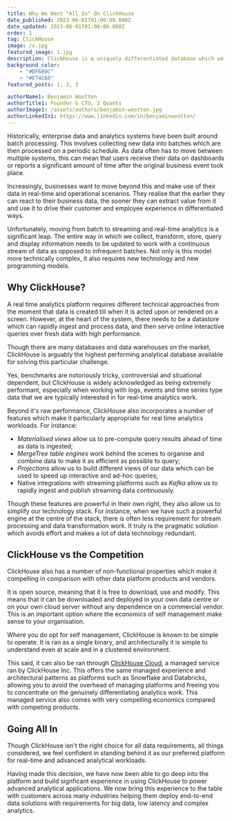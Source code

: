 ```yaml
---
title: Why We Went "All In" On ClickHouse
date_published: 2023-06-01T01:00:00.000Z
date_updated: 2023-06-01T01:00:00.000Z
order: 1
tag: ClickHouse 
image: /x.jpg
featured_image: 1.jpg
description: ClickHouse is a uniquely differentiated database which we decided to take a big bet on.
background_color:
    - "#DF6B9C"
    - "#E74C68"
featured_posts: 1, 2, 3 

authorName1: Benjamin Wootton
authorTitle1: Founder & CTO, 3 Quants
authorImage1: /assets/authors/benjamin-wootton.jpg
authorLinkedIn1: https://www.linkedin.com/in/benjaminwootton/
--- 
```




<Article data={frontmatter}>

Historically, enterprise data and analytics systems have been built around batch processing.  This involves collecting new data into batches which are then processed on a periodic schedule.  As data often has to move between multiple systems, this can mean that users receive their data on dashboards or reports a significant amount of time after the original business event took place.  

Increasingly, businesses want to move beyond this and make use of their data in real-time and operational scenarios.  They realise that the earlier they can react to their business data, the sooner they can extract value from it and use it to drive their customer and employee experience in differentiated ways.  

Unfortunately, moving from batch to streaming and real-time analytics is a significant leap.  The entire way in which we collect, transform, store, query and display information needs to be updated to work with a continuous stream of data as opposed to infrequent batches.  Not only is this model more technically complex, it also requires new technology and new programming models.  

## Why ClickHouse?

A real time analytics platform requires different technical approaches from the moment that data is created till when it is acted upon or rendered on a screen.  However, at the heart of the system, there needs to be a datastore which can rapidly ingest and process data, and then serve online interactive queries over fresh data with high performance.   

Though there are many databases and data warehouses on the market, ClickHouse is arguably the highest performing analytical database available for solving this particular challenge.  

Yes, benchmarks are notoriously tricky, controversial and situational dependent, but ClickHouse is widely acknowledged as being extremely performant, especially when working with logs, events and time series type data that we are typically interested in for real-time analytics work. 

Beyond it's raw performance, ClickHouse also incorporates a number of features which make it particularly appropriate for real time analytics workloads.  For instance:

- _Materialised views_ allow us to pre-compute query results ahead of time as data is ingested; 
- _MergeTree table engines_ work behind the scenes to organise and combine data to make it as efficient as possible to query; 
- _Projections_ allow us to build different views of our data which can be used to speed up interactive and ad-hoc queries; 
- Native integrations with streaming platforms such as _Kafka_ allow us to rapidly ingest and publish streaming data continuously.

Though these features are powerful in their own right, they also allow us to simplify our technology stack.  For instance, when we have such a powerful engine at the centre of the stack, there is often less requirement for stream processing and data transformation work.  It truly is the pragmatic solution which avoids effort and makes a lot of data technology redundant.

## ClickHouse vs the Competition

ClickHouse also has a number of non-functional properties which make it compelling in comparison with other data platform products and vendors.  

It is open source, meaning that it is free to download, use and modify.  This means that it can be downloaded and deployed in your own data centre or on your own cloud server without any dependence on a commercial vendor.  This is an important option where the economics of self management make sense to your organisation. 

Where you do opt for self management, ClickHouse is known to be simple to operate.  It is ran as a single binary, and architecturally it is simple to understand even at scale and in a clustered environment.

This said, it can also be ran through <a href="https://clickhouse.com">ClickHouse Cloud</a>, a managed service ran by ClickHouse Inc.  This offers the same managed experience and architectural patterns as platforms such as Snowflake and Databricks, allowing you to avoid the overhead of managing platforms and freeing you to concentrate on the genuinely differentiating analytics work.  This managed service also comes with very compelling economics compared with competing products.  

## Going All In 

Though ClickHouse isn't the right choice for all data requirements, all things considered, we feel confident in standing behind it as our preferred platform for real-time and advanced analytical workloads.

Having made this decision, we have now been able to go deep into the platform and build signficant experience in using ClickHouse to power advanced analytical applications.  We now bring this experience to the table with customers across many industries helping them deploy end-to-end data solutions with requirements for big data, low latency and complex analytics.

</Article>